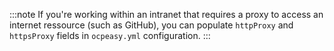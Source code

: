 :::note
If you're working within an intranet that requires a proxy to access an internet ressource (such as GitHub),
you can populate `httpProxy` and `httpsProxy` fields in `ocpeasy.yml` configuration.
:::
